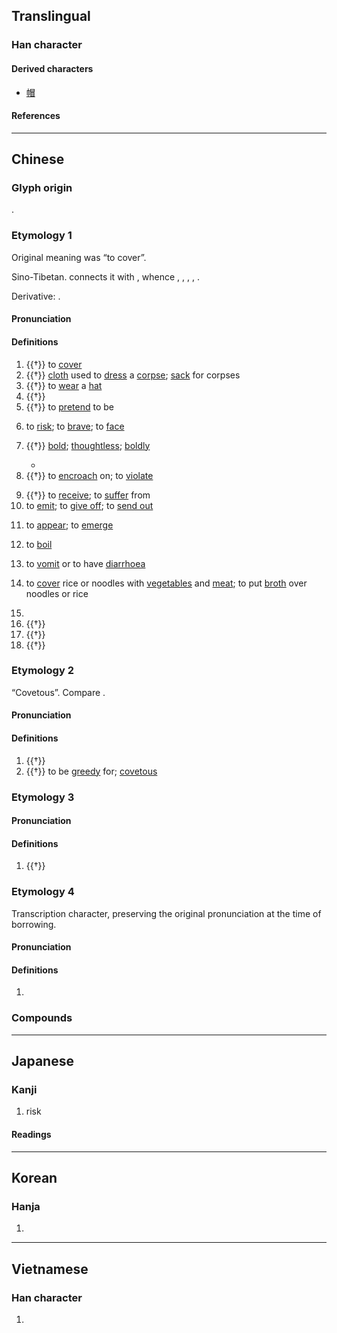 {{character info}}
{{character info|0x2F8D2}}
==Translingual==
{{stroke order|strokes=9}}
{{stroke order|type=animate}}

===Han character===
{{Han char|rn=13|rad=冂|as=07|sn=9|four=6060.0|canj=ABU|ids=⿱日目 <small>(J)</small>,⿱⺜目 <small>(GTKV)</small>}}

====Derived characters====
* [[帽]]

====References====
{{Han ref|kx=0129.210|dkj=01538|hdz=21499.120|uh=5192}}

----

==Chinese==
{{zh-forms|alt=冃,冐}}

===Glyph origin===
{{Han etym}}
{{Han compound|冃|t1=hat|目|t2=eyes|ls=ic}}.

===Etymology 1===
Original meaning was “to cover”.

Sino-Tibetan. {{zh-ref|Schuessler (2007)}} connects it with {{inh|zh|sit-pro|*muːŋ ~ r/s-muːk||sky, clouds, fog, dark, covered}}, whence {{cog|my|မိုး||sky; rain; to hold something over the head; roof}}, {{cog|bo|མུ}}, {{m|bo|དམུ}}, {{m|bo|རྨུ}}, {{m|bo|སྨུ||(''archaic'') sky}}.

Derivative: {{och-l|帽|hat}}.

====Pronunciation====
{{zh-pron
|m=mào
|ma=y
|c=mou6
|h=pfs=mo
|j=mau3
|md=
|mn=ml,jj,tw:mō͘
|mn-t=mao6
|w=3mau
|mc=1
|oc=2,1
|cat=n,v,a,adv
}}

====Definitions====
{{zh-hanzi}}

# {{†}} to [[cover]]
# {{†}} [[cloth]] used to [[dress]] a [[corpse]]; [[sack]] for corpses
# {{†}} to [[wear]] a [[hat]]
# {{†}} {{zh-original|帽|hat}}
# {{†}} to [[pretend]] to be
#: {{zh-x|假冒|fake}}
#: {{zh-x|冒名|to go under someone else's name}}
# to [[risk]]; to [[brave]]; to [[face]]
#: {{zh-x|冒險|to adventure}}
#: {{zh-x|冒雨|to brave the rain}}
#: {{zh-x|冒-著[着]{zhe} 生命 危險|risking one's life}}
# {{†}} [[bold]]; [[thoughtless]]; [[boldly]]
#: {{zh-x|冒失|thoughtlessly}}
#* {{zh-x|黨中央 辦事，總是 同 地方 商量{liang}，不 同 地方 商量{liang} 從來 不 冒 下 命令。|It is the practice of the Central Committee of the Party to consult the local authorities on the matters to be taken up; it never '''hastily''' issues orders without prior consultation.|ref=Mao56}}
# {{†}} to [[encroach]] on; to [[violate]]
#: {{zh-x|冒犯|to offend}}
# {{†}} to [[receive]]; to [[suffer]] from
# to [[emit]]; to [[give off]]; to [[send out]]
#: {{zh-x|冒煙|to give off smoke}}
# {{lb|zh|Mandarin}} to [[appear]]; to [[emerge]]
# {{lb|zh|dialectal Mandarin|of water}} to [[boil]]
# {{lb|zh|dialectal Mandarin|Wu}} to [[vomit]] or to have [[diarrhoea]]
# {{lb|zh|dialectal Mandarin}} to [[cover]] rice or noodles with [[vegetable]]s and [[meat]]; to put [[broth]] over noodles or rice
#: {{zh-x|冒菜|{{w|zh:冒菜|maocai}} [a local dish of Sichuan]}}
# {{zh-alt-form|冇|to not have}}
# {{†}} {{zh-subst-char|懋|to encourage}}
# {{†}} {{zh-subst-char|芼|name of a vegetable}}
# {{†}} {{zh-original|瑁|ceremonial jade}}

===Etymology 2===
“Covetous”. Compare {{och-l|每|to covet}}.

====Pronunciation====
{{zh-pron
|m=mào
|c=mak6
|oc=1,n
|cat=v,a
}}

====Definitions====
{{zh-hanzi}}

# {{†}} {{zh-original|媢|to envy}}
# {{†}} to be [[greedy]] for; [[covetous]]

===Etymology 3===

====Pronunciation====
{{zh-pron
|m=mào
|c=mui6
|cat=n
}}

====Definitions====
{{zh-hanzi}}

# {{†}} {{zh-only|瑇冒||毒冒|dot=,}} {{n-g|both are alternative forms of {{zh-l|玳瑁}}.}}

===Etymology 4===
Transcription character, preserving the original pronunciation at the time of borrowing.

====Pronunciation====
{{zh-pron
|m=mò
|c=mak6
|mc=2
|oc=n,2
|cat=pn
}}

====Definitions====
{{zh-hanzi}}

# {{zh-only|冒頓|name of a Xiongnu chieftain}}

===Compounds===
{{zh-der|不揣冒昧|仿冒|仿冒品|假冒|冒了|冒充|冒兒咕冬|冒冒勢勢|冒冒失失|冒冒實實|冒冷汗|冒名|冒名行騙|冒名頂替|冒失|冒失鬼|冒姓|冒富|冒尖|冒撞|冒支銀|冒昧|冒昧從事|冒死|冒汗|冒泡|冒泡兒|冒涼腔|冒濫|冒瀆|冒火|冒然|冒煙|冒煙突火|冒熱氣|冒牌|冒牌貨|冒犯|冒用|冒禮|冒稱|冒突|冒籍|冒號|冒被|冒認|冒進政策|冒金星兒|冒鋒突圍|冒鏑當鋒|冒險|冒險犯難|冒險進取|冒雨|冒雨剪韭|冒雪|冒霜撥露|冒露安身|冒頓|冒領|冒頭|冒風|冒餉|失張冒勢|感冒|打脫冒|披霜冒露|浮冒|湯風冒雪|火冒|火冒三丈|甘冒虎口|美得冒泡|覆冒|觸冒|貪冒|貪冒榮寵|貪榮冒寵|迎風冒雪|靦冒|頂名冒姓|風熱感冒|冒字頭}}

{{zh-cat|Elementary}}

----

==Japanese==

===Kanji===
{{ja-kanji|grade=c|rs=冂07}}

# risk

====Readings====
{{ja-readings
|goon=もう<まう, もく
|kanon=ぼう<ばう, ぼく
|on=まい, ばい
|kun=おか-す<をか-す, おお-う<おほ-ふ, ねた-む, むさぼ-る
}}

----

==Korean==

===Hanja===
{{ko-hanja|hangeul=[[모]], [[목]]|rv=mo, mok|mr=mo, mok}}

# {{rfdef|ko|sort=冂07}}

----

==Vietnamese==

===Han character===
{{vi-readings|reading=[[mạo]], [[mào]], [[mẹo]]|rs=冂07}}

# {{rfdef|vi}}